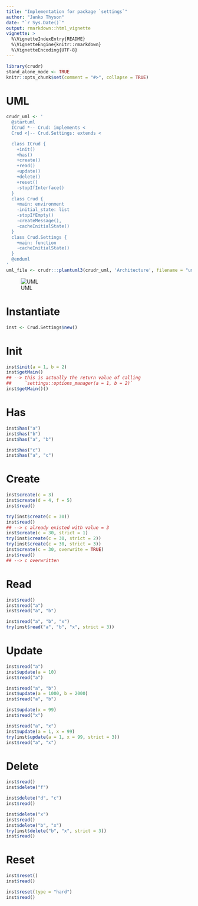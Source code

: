 ```yaml
---
title: "Implementation for package `settings`"
author: "Janko Thyson"
date: "`r Sys.Date()`"
output: rmarkdown::html_vignette
vignette: >
  %\VignetteIndexEntry{README}
  %\VignetteEngine{knitr::rmarkdown}
  %\VignetteEncoding{UTF-8}
---
```


```r
library(crudr)
stand_alone_mode <- TRUE
knitr::opts_chunk$set(comment = "#>", collapse = TRUE)
```

# UML

```r
crudr_uml <- '
  @startuml
  ICrud *-- Crud: implements <
  Crud <|-- Crud.Settings: extends <

  class ICrud {
    +init()
    +has()
    +create()
    +read()
    +update()
    +delete()
    +reset()
    -stopIfInterface()
  }
  class Crud {
    +main: environment
    -initial_state: list
    -stopIfEmpty()
    -createMessage(),
    -cacheInitialState()
  }
  class Crud.Settings {
    +main: function
    -cacheInitialState()
  }
  @enduml
'
uml_file <- crudr:::plantuml3(crudr_uml, 'Architecture', filename = "uml")
```

![UML](`r uml_file`)

# Instantiate 

```r
inst <- Crud.Settings$new()
```

# Init

```r
inst$init(a = 1, b = 2)
inst$getMain()
## --> this is actually the return value of calling 
##     `settings::options_manager(a = 1, b = 2)`
inst$getMain()()
```

# Has 

```r
inst$has("a")
inst$has("b")
inst$has("a", "b")

inst$has("c")
inst$has("a", "c")
```

# Create

```r
inst$create(c = 3)
inst$create(d = 4, f = 5)
inst$read()

try(inst$create(c = 30))
inst$read()
## --> c already existed with value = 3
inst$create(c = 30, strict = 1)
try(inst$create(c = 30, strict = 2))
try(inst$create(c = 30, strict = 3))
inst$create(c = 30, overwrite = TRUE)
inst$read()
## --> c overwritten
```

# Read

```r
inst$read()
inst$read("a")
inst$read("a", "b")

inst$read("a", "b", "x")
try(inst$read("a", "b", "x", strict = 3))
```

# Update

```r
inst$read("a")
inst$update(a = 10)
inst$read("a")

inst$read("a", "b")
inst$update(a = 1000, b = 2000)
inst$read("a", "b")

inst$update(x = 99)
inst$read("x")

inst$read("a", "x")
inst$update(a = 1, x = 99)
try(inst$update(a = 1, x = 99, strict = 3))
inst$read("a", "x")
```

# Delete

```r
inst$read()
inst$delete("f")

inst$delete("d", "c")
inst$read()

inst$delete("x")
inst$read()
inst$delete("b", "x")
try(inst$delete("b", "x", strict = 3))
inst$read()
```

# Reset

```r
inst$reset()
inst$read()

inst$reset(type = "hard")
inst$read()
```
